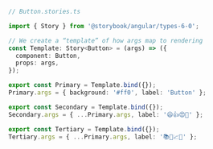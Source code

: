 ```ts
// Button.stories.ts

import { Story } from '@storybook/angular/types-6-0';

// We create a “template” of how args map to rendering
const Template: Story<Button> = (args) => ({
  component: Button,
  props: args,
});

export const Primary = Template.bind({});
Primary.args = { background: '#ff0', label: 'Button' };

export const Secondary = Template.bind({});
Secondary.args = { ...Primary.args, label: '😄👍😍💯' };

export const Tertiary = Template.bind({});
Tertiary.args = { ...Primary.args, label: '📚📕📈🤓' };
```
